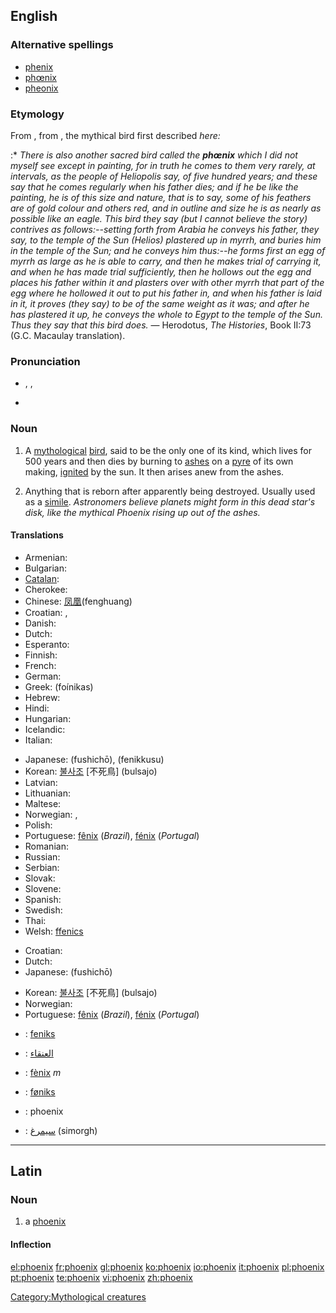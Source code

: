{{also|Phoenix}}
==English==
{{wikipedia}}

===Alternative spellings===
* [[phenix]]
* [[phœnix]]
* [[pheonix]]

===Etymology===
From {{etyl|la}} {{term|phoenix|phoenīx|lang=la}}, from {{etyl|grc}} {{term|sc=polytonic|φοῖνιξ|tr=phoiniks|lang=grc}}, the mythical bird first described ''here:''
:* ''There is also another sacred bird called the '''phœnix''' which I did not myself see except in painting, for in truth he comes to them very rarely, at intervals, as the people of Heliopolis say, of five hundred years; and these say that he comes regularly when his father dies; and if he be like the painting, he is of this size and nature, that is to say, some of his feathers are of gold colour and others red, and in outline and size he is as nearly as possible like an eagle. This bird they say (but I cannot believe the story) contrives as follows:--setting forth from Arabia he conveys his father, they say, to the temple of the Sun (Helios) plastered up in myrrh, and buries him in the temple of the Sun; and he conveys him thus:--he forms first an egg of myrrh as large as he is able to carry, and then he makes trial of carrying it, and when he has made trial sufficiently, then he hollows out the egg and places his father within it and plasters over with other myrrh that part of the egg where he hollowed it out to put his father in, and when his father is laid in it, it proves (they say) to be of the same weight as it was; and after he has plastered it up, he conveys the whole to Egypt to the temple of the Sun. Thus they say that this bird does.'' — Herodotus, ''The Histories'', Book II:73 (G.C. Macaulay translation).

===Pronunciation===
* {{enPR|fē'nĭks}}, {{IPA|/ˈfiːnɪks/}}, {{SAMPA|/"fi:nIks/}}
* {{rhymes|iːnɪks}}

===Noun===
{{en-noun|phoenix|pl2=phoenixes}}

# {{mythology}} A [[mythological]] [[bird]], said to be the only one of its kind, which lives for 500 years and then dies by burning to [[ash]]es on a [[pyre]] of its own making, [[ignite]]d by the sun.  It then arises anew from the ashes.
# {{figuratively}} Anything that is reborn after apparently being destroyed. Usually used as a [[simile]]. ''Astronomers believe planets might form in this dead star's disk, like the mythical Phoenix rising up out of the ashes.''

====Translations====
{{trans-top|mythological bird}}
* Armenian: {{t-|hy|փյունիկ|tr=p’yunik|sc=Armn|xs=Armenian}}
* Bulgarian: {{t+|bg|феникс|m|tr=feniks|sc=Cyrl}}
* [[Catalan]]: {{t|ca|fènix|m}}
* Cherokee: {{t|chr|ᏧᎴᎯᏌᏅᎯ|sc=Cher|xs=Cherokee}}
* Chinese: [[凤凰]](fenghuang)
* Croatian: {{t-|hr|feniks|m|alt=féniks}}, {{t-|hr|žar-ptica|f|alt=žȃr-ptȉca}}
* Danish: {{t-|da|føniks|c}}
* Dutch: {{t-|nl|feniks|m}}
* Esperanto: {{t-|eo|fenikso|xs=Esperanto}}
* Finnish: {{t-|fi|feeniks}}
* French: {{t+|fr|phénix|m}}
* German: {{t+|de|Phönix}}
* Greek: {{t+|el|φοίνικας|m|sc=Grek}} (foínikas)
* Hebrew: {{t|he|עוף החול|sc=Hebr}}
* Hindi: {{t|hi|अमरपक्षी|tr=amarapakṣī|sc=Deva|xs=Hindi}}
* Hungarian: {{t|hu|főnix}}
* Icelandic: {{t-|is|fönix}}
* Italian: {{t-|it|fenice|f}}
{{trans-mid}}
* Japanese: {{Jpan|[[不死鳥]]}} (fushichō), {{Jpan|[[フェニックス]]}} (fenikkusu)
* Korean: [[불사조]] [不死鳥] (bulsajo)
* Latvian: {{t|lv|fēnikss|xs=Latvian}}
* Lithuanian: {{t|lt|feniksas|m|xs=Lithuanian}}
* Maltese: {{t-|mt|Feniċju|xs=Maltese}}
* Norwegian: {{t+|no|føniks|m}}, {{t-|no|ildfugl|m}}
* Polish: {{t-|pl|feniks|m}}
* Portuguese: [[fênix]] {{f}} (''Brazil''), [[fénix]] {{f}} (''Portugal'')
* Romanian: {{t-|ro|fenix|m}}
* Russian: {{t+|ru|феникс|m|tr=feniks|sc=Cyrl}}
* Serbian: {{t-|sr|žar-ptica|f}}
* Slovak: {{t-|sk|fénix|m}}
* Slovene: {{t+|sl|feniks|m}}
* Spanish: {{t+|es|fénix|m}}
* Swedish: {{t+|sv|fenix|c}}
* Thai: {{t|th|นกฟีนิกซ์|sc=Thai|xs=Thai}}
* Welsh: [[ffenics]] {{m}}
{{trans-bottom}}

{{trans-top|anything reborn after apparently being destroyed}}
* Croatian: {{t-|hr|feniks|m|alt=féniks}}
* Dutch: {{t-|nl|feniks|m}}
* Japanese: {{Jpan|[[不死鳥]]}} (fushichō)
{{trans-mid}}
* Korean: [[불사조]] [不死鳥] (bulsajo)
* Norwegian: {{t+|no|føniks|m}}
* Portuguese: [[fênix]] {{f}} (''Brazil''), [[fénix]] {{f}} (''Portugal'')
{{trans-bottom}}

{{checktrans-top}}
* {{ttbc|Afrikaans}}: [[feniks]]
* {{ttbc|Arabic}}: [[العنقاء]]
* {{ttbc|Catalan}}: [[fènix]] ''m''
* {{ttbc|Faroese}}: [[føniks]]
{{trans-mid}}
* {{ttbc|Indonesian}}: phoenix
* {{ttbc|Persian}}: [[سیمرغ]] (simorgh)
{{trans-bottom}}

[[Category:Mythological creatures]]

----

==Latin==

===Noun===
{{la-noun|phoenīx|phoenicis|phoenīcis|f|third}}

# a [[phoenix]]

====Inflection====
{{ladecl3par}}
{{la-decl-3rd-PAR|phoenix|phoenīx|phoenic|phoenīc}}

[[el:phoenix]]
[[fr:phoenix]]
[[gl:phoenix]]
[[ko:phoenix]]
[[io:phoenix]]
[[it:phoenix]]
[[pl:phoenix]]
[[pt:phoenix]]
[[te:phoenix]]
[[vi:phoenix]]
[[zh:phoenix]]